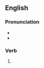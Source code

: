 ==English==

===Pronunciation===
* {{IPA|/ˈsmɛld/|lang=en}}
* {{rhymes|ɛld|lang=en}}

===Verb===
{{head|en|verb form}}

# {{en-past of|smell}}